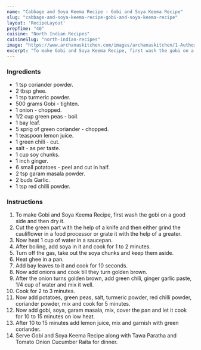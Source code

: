 ---
name: "Cabbage and Soya Keema Recipe - Gobi and Soya Keema Recipe"
slug: "cabbage-and-soya-keema-recipe-gobi-and-soya-keema-recipe"
layout: 'RecipeLayout'
prepTime: "40"
cuisine: "North Indian Recipes"
cuisineSlug: "north-indian-recipes"
image: "https://www.archanaskitchen.com/images/archanaskitchen/1-Author/Hina_Gujral/Gobi_and_Soya_Keema_recipe.jpg"
excerpt: "To make Gobi and Soya Keema Recipe, first wash the gobi on a good side and then dry it"
---

### Ingredients

-  1 tsp coriander powder.
-  2 tbsp ghee.
-  1 tsp turmeric powder.
- 500 grams Gobi - tighten.
-  1 onion - chopped.
-  1/2 cup green peas - boil.
-  1 bay leaf.
-  5 sprig of green coriander - chopped.
-  1 teaspoon lemon juice.
-  1 green chili - cut.
-  salt - as per taste.
-  1 cup soy chunks.
-  1 inch ginger.
-  6 small potatoes - peel and cut in half.
-  2 tsp garam masala powder.
-  2 buds Garlic.
-  1 tsp red chilli powder.

### Instructions

1. To make Gobi and Soya Keema Recipe, first wash the gobi on a good side and then dry it.
1. Cut the green part with the help of a knife and then either grind the cauliflower in a food processor or grate it with the help of a greater.
1. Now heat 1 cup of water in a saucepan.
1. After boiling, add soya in it and cook for 1 to 2 minutes.
1. Turn off the gas, take out the soya chunks and keep them aside.
1. Heat ghee in a pan.
1. Add bay leaves to it and cook for 10 seconds.
1. Now add onions and cook till they turn golden brown.
1. After the onion turns golden brown, add green chili, ginger garlic paste, 1/4 cup of water and mix it well.
1. Cook for 2 to 3 minutes.
1. Now add potatoes, green peas, salt, turmeric powder, red chilli powder, coriander powder, mix and cook for 5 minutes.
1. Now add gobi, soya, garam masala, mix, cover the pan and let it cook for 10 to 15 minutes on low heat.
1. After 10 to 15 minutes add lemon juice, mix and garnish with green coriander.
1. Serve Gobi and Soya Keema Recipe along with Tawa Paratha and Tomato Onion Cucumber Raita for dinner.
